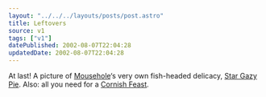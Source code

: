 ```yaml
---
layout: "../../../layouts/posts/post.astro"
title: Leftovers
source: v1
tags: ["v1"]
datePublished: 2002-08-07T22:04:28
updatedDate: 2002-08-07T22:04:28
---
```


At last! A picture of [Mousehole][1]&#8216;s very own fish-headed delicacy, [Star Gazy Pie][2]. Also: all you need for a [Cornish Feast][3].

[1]: http://www.cornishlight.co.uk/mousehole.htm "Mousehole: a short guide with pictures by Cornish Light"
[2]: http://members.ozemail.com.au/~jenniew/images/jpeg/stargazypie.jpg "Star Gazy Pie. Yeuch."
[3]: http://members.ozemail.com.au/~jenniew/feast.htm "The Cornish Association of the ACT's Cornish Recipes"
